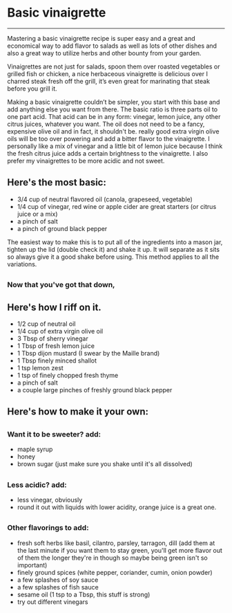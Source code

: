
# Basic vinaigrette 
---

Mastering a basic vinaigrette recipe is super easy and a great and economical way to add flavor to salads as well as lots of other dishes and also a great way to utilize herbs and other bounty from your garden.

Vinaigrettes are not just for salads, spoon them over roasted vegetables or grilled fish or chicken, a nice herbaceous vinaigrette is delicious over I charred steak fresh off the grill, it’s even great for marinating that steak before you grill it.

Making a basic vinaigrette couldn’t be simpler, you start with this base and add anything else you want from there. The basic ratio is three parts oil to one part acid. That acid can be in any form: vinegar, lemon juice, any other citrus juices, whatever you want. The oil does not need to be a fancy, expensive olive oil and in fact, it shouldn't be. really good extra virgin olive oils will be too over powering and add a bitter flavor to the vinaigrette.
I personally like a mix of vinegar and a little bit of lemon juice because I think the fresh citrus juice adds a certain brightness to the vinaigrette. I also prefer my vinaigrettes to be more acidic and not sweet. 

## Here's the most basic: 

- 3/4 cup of neutral flavored oil (canola, grapeseed, vegetable)
- 1/4 cup of vinegar, red wine or apple cider are great starters (or citrus juice or a mix)
- a pinch of salt
- a pinch of ground black pepper

The easiest way to make this is to put all of the ingredients into a mason jar, tighten up the lid (double check it) and shake it up. It will separate as it sits so always give it a good shake before using. This method applies to all the variations.  
##   
### Now that you've got that down, 

## Here's how I riff on it. 

- 1/2 cup of neutral oil
- 1/4 cup of extra virgin olive oil
- 3 Tbsp of sherry vinegar
- 1 Tbsp of fresh lemon juice
- 1 Tbsp dijon mustard (I swear by the Maille brand)
- 1 Tbsp finely minced shallot
- 1 tsp lemon zest
- 1 tsp of finely chopped fresh thyme
- a pinch of salt
- a couple large pinches of freshly ground black pepper

## Here's how to make it your own:
##   
### Want it to be sweeter? add:
- maple syrup
- honey
- brown sugar (just make sure you shake until it's all dissolved)
##    
### Less acidic? add:
- less vinegar, obviously
- round it out with liquids with lower acidity, orange juice is a great one. 
##      
### Other flavorings to add:
- fresh soft herbs like basil, cilantro, parsley, tarragon, dill (add them at the last minute if you want them to stay green, you'll get more flavor out of them the longer they're in though so maybe being green isn't so important)
- finely ground spices (white pepper, coriander, cumin, onion powder)
- a few splashes of soy sauce
- a few splashes of fish sauce
- sesame oil (1 tsp to a Tbsp, this stuff is strong)
- try out different vinegars
